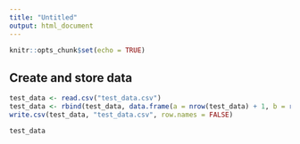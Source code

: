 ```yaml
---
title: "Untitled"
output: html_document
---
```


```r
knitr::opts_chunk$set(echo = TRUE)
```

## Create and store data

```r
test_data <- read.csv("test_data.csv")
test_data <- rbind(test_data, data.frame(a = nrow(test_data) + 1, b = rnorm(1)))
write.csv(test_data, "test_data.csv", row.names = FALSE)

test_data
```

